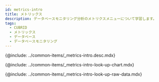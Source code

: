 ```yaml
---
id: metrics-intro
title: メトリックス
description: データベースモニタリング分析のメトリクスメニューについて学習します。
tags:
  - CUBRID
  - メトリックス
  - データベース
  - データベースモニタリング
---
```



<!-- 概要 -->

{@include: ../common-items/_metrics-intro.desc.mdx}

<IntroExam category='db_cubrid_counter'/>

<ProdImg img='metrics-example-00.png' desc=''/>

<!-- メトリクスチャートを照会する -->

{@include: ../common-items/_metrics-intro-look-up-chart.mdx}  

<LookupchartDesc metric='num_data_page_fetches' category='db_cubrid_counter' />

<!-- メトリクスRaw Dataを照会する -->

{@include: ../common-items/_metrics-intro-look-up-raw-data.mdx}  
